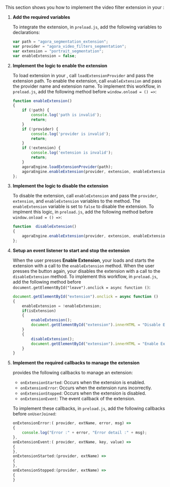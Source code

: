<PlatformWrapper platform="electron">

This section shows you how to implement the video filter extension in your <Vpl k ="CLIENT"/>:

1. **Add the required variables**

   To integrate the extension, in `preload.js`, add the following variables to declarations:

   ```javascript
   var path = "agora_segmentation_extension";
   var provider = "agora_video_filters_segmentation";
   var extension = "portrait_segmentation";
   var enableExtension = false;
   ```

2.  **Implement the logic to enable the extension**

    To load extension in your <Vpl k= "CLIENT"/>, call `loadExtensionProvider` and pass the extension path. To enable the extension, call `enableExtension` and pass the provider name and extension name. To implement this workflow, in `preload.js`, add the following method before `window.onload = () =>`:

    ``` javascript
    function enableExtension()
    {
        if (!path) {
            console.log('path is invalid');
            return;
        }
        if (!provider) {
            console.log('provider is invalid');
            return;
        }
        if (!extension) {
            console.log('extension is invalid');
            return;
        }
        agoraEngine.loadExtensionProvider(path);
        agoraEngine.enableExtension(provider, extension, enableExtension);
    };
    ```

2. **Implement the logic to disable the extension**

    To disable the extension, call `enableExtension` and pass the `provider`, `extension`, and `enableExtension` variables to the method. The `enableExtension` variable is set to `false` to disable the extension. To implment this logic, in `preload.js`, add the following method before `window.onload = () =>`:

    ```javascript
    function  disableExtension() 
    {
        agoraEngine.enableExtension(provider, extension, enableExtension);
    };
    ```

3. **Setup an event listener to start and stop the extension**

   When the user presses **Enable Extension**, your <Vpl k= "CLIENT"/> loads and starts the extension with a call to the `enableExtension` method. When the user presses the button again, your <Vpl k= "CLIENT"/> disables the extension with a call to the `disableExtension` method. To implement this workflow, in `preload.js`, add the following method before `document.getElementById("leave").onclick = async function ()`:

    ```javascript
    document.getElementById("extension").onclick = async function ()
    {
        enableExtension = !enableExtension;
        if(isExtension)
        {
            enableExtension();
            document.getElementById("extension").innerHTML = "Disable Extension";
        }
        {
            disableExtension();
            document.getElementById("extension").innerHTML = "Enable Extension";
        }
    }
    ```
4. **Implement the required callbacks to manage the extension**

    <Vg k = "VSDK"/> provides the following callbacks to manage an extension:

    * `onExtensionStarted`: Occurs when the extension is enabled.
    * `onExtensionError`: Occurs when the extension runs incorrectly.
    * `onExtensionStopped`: Occurs when the extension is disabled.
    * `onExtensionEvent`: The event callback of the extension.

    To implement these callbacks, in `preload.js`, add the following callbacks before `onUserJoined`:

    ```javascript
    onExtensionError:( provider, extName, error, msg) =>
    {
        console.log("Error :" + error, "Error detail :" + msg);  
    },
    onExtensionEvent:( provider, extName, key, value) =>
    {
    },
    onExtensionStarted:(provider, extName) =>
    {
    },
    onExtensionStopped:(provider, extName) =>
    {
    }
    ```
</PlatformWrapper>
